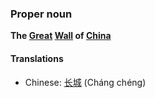 ===Proper noun===
'''The [[Great]] [[Wall]] of [[China]]'''

====Translations====
*Chinese: [[长城]] (Cháng chéng)
